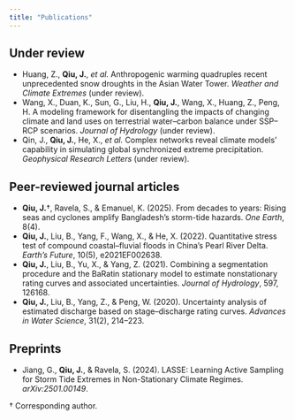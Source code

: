 ```yaml
---
title: "Publications"
---
```


## Under review
- Huang, Z., **Qiu, J.**, *et al.* Anthropogenic warming quadruples recent unprecedented snow droughts in the Asian Water Tower. *Weather and Climate Extremes* (under review).
- Wang, X., Duan, K., Sun, G., Liu, H., **Qiu, J.**, Wang, X., Huang, Z., Peng, H. A modeling framework for disentangling the impacts of changing climate and land uses on terrestrial water–carbon balance under SSP–RCP scenarios. *Journal of Hydrology* (under review).
- Qin, J., **Qiu, J.**, He, X., *et al.* Complex networks reveal climate models’ capability in simulating global synchronized extreme precipitation. *Geophysical Research Letters* (under review).

## Peer-reviewed journal articles
- **Qiu, J.**†, Ravela, S., & Emanuel, K. (2025). From decades to years: Rising seas and cyclones amplify Bangladesh’s storm-tide hazards. *One Earth*, 8(4).
- **Qiu, J.**, Liu, B., Yang, F., Wang, X., & He, X. (2022). Quantitative stress test of compound coastal–fluvial floods in China’s Pearl River Delta. *Earth’s Future*, 10(5), e2021EF002638.
- **Qiu, J.**, Liu, B., Yu, X., & Yang, Z. (2021). Combining a segmentation procedure and the BaRatin stationary model to estimate nonstationary rating curves and associated uncertainties. *Journal of Hydrology*, 597, 126168.
- **Qiu, J.**, Liu, B., Yang, Z., & Peng, W. (2020). Uncertainty analysis of estimated discharge based on stage–discharge rating curves. *Advances in Water Science*, 31(2), 214–223.

## Preprints
- Jiang, G., **Qiu, J.**, & Ravela, S. (2024). LASSE: Learning Active Sampling for Storm Tide Extremes in Non-Stationary Climate Regimes. *arXiv:2501.00149*.

† Corresponding author.
